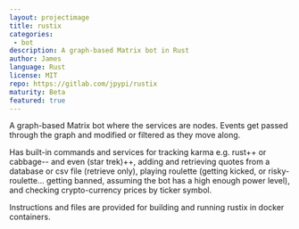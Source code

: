 ```yaml
---
layout: projectimage
title: rustix
categories:
 - bot
description: A graph-based Matrix bot in Rust
author: James
language: Rust
license: MIT
repo: https://gitlab.com/jpypi/rustix
maturity: Beta
featured: true
---
```


A graph-based Matrix bot where the services are nodes. Events get passed
through the graph and modified or filtered as they move along.

Has built-in commands and services for tracking karma e.g. rust++ or cabbage--
and even (star trek)++, adding and retrieving quotes from a database or
csv file (retrieve only), playing roulette (getting kicked, or risky-roulette...
getting banned, assuming the bot has a high enough power level), and checking
crypto-currency prices by ticker symbol.

Instructions and files are provided for building and running rustix in docker
containers.
